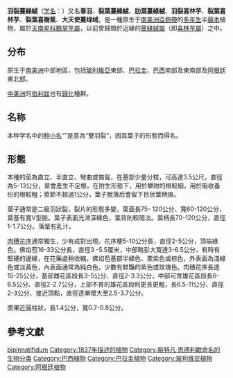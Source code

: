 {{Speciesbox
| image =Plants at Queen Sirikit Botanic Garden - Chiang Mai 2013 2610.jpg
| status = NE
| status_system = IUCN3.1
| taxon = Thaumatophyllum bipinnatifidum
| authority =([[Schott|Schott]] ex [[Endl.|Endl.]]) [[Sakur.|Sakur.]], [[Calazans|Calazans]] & [[Mayo|Mayo]], 2018
| synonyms_ref ={{r|powo}}
| synonyms ={{collapsible list|
*''Arum pinnatifidum'' {{small|[[Vell.|Vell.]], 1881}}
*''Philodendron bipinnatifidum'' {{small|Schott ex Endl., 1837}}
*''Philodendron pygmaeum'' {{small|[[Chodat|Chodat]] & [[Vischer|Vischer]], 1920}}
*''Sphincterostigma bipinnatifidum'' {{small|Schott, 1832}}
}}
}}
'''羽裂蔓綠絨'''（[[学名|学名]]：''{{lang|la|Thaumatophyllum bipinnatifidum}}''）又名'''春羽'''、'''裂葉蔓綠絨'''、'''肋葉蔓綠絨'''、'''羽裂喜林芋'''、'''裂葉喜林芋'''、'''裂葉喜樹蕉'''、'''大天使蔓绿绒'''，是一種原生于[[南美洲|南美洲]][[亞熱帶|亞熱帶]]的[[多年生|多年生]]半[[藤本|藤本]]植物，屬於[[天南星科|天南星科]][[鵝掌芋屬|鵝掌芋屬]]，以前曾歸類於近緣的[[蔓綠絨屬|蔓綠絨屬]]（即[[喜林芋屬|喜林芋屬]]）之中。{{r|powo}}

==分布==
原生于[[南美洲|南美洲]]中部地區，包括[[玻利維亞|玻利維亞]]東部、[[巴拉圭|巴拉圭]]、[[巴西|巴西]]南部及東南部及[[阿根廷|阿根廷]]東北部{{r|powo}}。

[[中美洲|中美洲]]的[[伯利兹|伯利兹]]也有[[歸化|歸化]]種群。{{r|powo}}

==名称==
本种学名中的[[种小名|种小名]]“''{{lang|la|bipinnatifidum}}''”是意為“雙羽裂”，因其葉子的形態而得名。

==形態==
本種的莖為直立、半直立、彎曲或匍匐，在基部少量分枝，可高達3.5公尺，直徑為5-13公分，莖會產生不定根，在附生形態下，用於攀附的根較細，用於吸收養份的根較粗；莖節不超過1公分，葉子脫落后會留下目状葉柄痕。{{r|powo}}

葉子通常是二級羽狀裂，裂片的形態多變，葉面長75- 120公分、寬60-120公分，葉基有寬V型脈。葉子表面光滑深綠色，葉背則較暗淡。葉柄長70-120公分，直徑1-1.7公分。落葉有乳汁。{{r|powo}}

[[肉穗花序|肉穗花序]]通常獨生，少有成對出現。花序梗5-10公分長，直徑2-5公分，頂端綠色。佛焰苞16-33公分長，直徑3 -5.5厘米，中部略彭大寬達3-6.5公分，有時有堅硬的邊緣，在花藥處稍收縮，佛焰苞基部半綠色、栗紫色或棕色，外表面為淺綠色或淡黃色，內表面通常為純白色，少數有鮮豔的紫色或玫瑰色。肉穗花序長達15-25公分，基部雌花區段長3-5公分、直徑2-3.3公分，中部可育雄花區段長6-8.5公分、直徑2-2.7公分，上部不育的雄花區段則更長更粗，長6.5-11公分、直徑2-3公分、接近頂點，直徑逐漸增大至2.5-3.7公分。{{r|powo}}

漿果近圓柱狀，長1.4公分，寬0.7-0.8公分。{{r|powo}}

{{gallery
|File:春羽 Philodendron selloum -香港沙田中央公園 Shatin Central Park, Hong Kong- (9229877334).jpg|外綠內白的佛焰苞
|File:2016 Singapur, Ogrody botaniczne (147).jpg|偶爾有產生鮮豔佛焰苞的植株
|File:Lacy Tree Philodendron (Philodendron bipinnatifidum) 2.jpg|主干的直立形態
|File:2016 Singapur, Ogrody botaniczne (145).jpg|匍匐狀的主干
|File:HK 駿發花園 Prosperous Garden green leave plant 2.jpg|二回羽狀裂的葉子
|File:Philodendrom Selloum & Brasil (1) (11982833423).jpg|基部分枝的直立型主幹，可見有支撐作用的不定根
|File:Philodendron bipinnatifidum (2374851966).jpg|彎曲狀的主干
|File:Philodendron selloum1.jpg|主幹上的眼狀葉柄痕
}}

==參考文獻==
{{reflist|refs=
<ref name="powo">{{cite web |title=''Thaumatophyllum bipinnatifidum'' (Schott ex Endl.) Sakur., Calazans & Mayo |url=http://www.plantsoftheworldonline.org/taxon/urn:lsid:ipni.org:names:77178497-1 |website=''Plants of the World Online'' |publisher=Kew Science |accessdate=2020-10-04 |language=en |archive-date=2020-11-12 |archive-url=https://web.archive.org/web/20201112004647/http://plantsoftheworldonline.org/taxon/urn:lsid:ipni.org:names:77178497-1 |dead-url=no }}</ref>
}}

{{commonscat|Thaumatophyllum bipinnatifidum}}
{{wikispecies|Thaumatophyllum bipinnatifidum}}

{{taxonbar}}

[[Category:鵝掌芋屬|bipinnatifidum]]
[[Category:1837年描述的植物|Category:1837年描述的植物]]
[[Category:斯特凡·恩德利歇命名的生物分类|Category:斯特凡·恩德利歇命名的生物分类]]
[[Category:巴西植物|Category:巴西植物]]
[[Category:巴拉圭植物|Category:巴拉圭植物]]
[[Category:玻利维亚植物|Category:玻利维亚植物]]
[[Category:阿根廷植物|Category:阿根廷植物]]